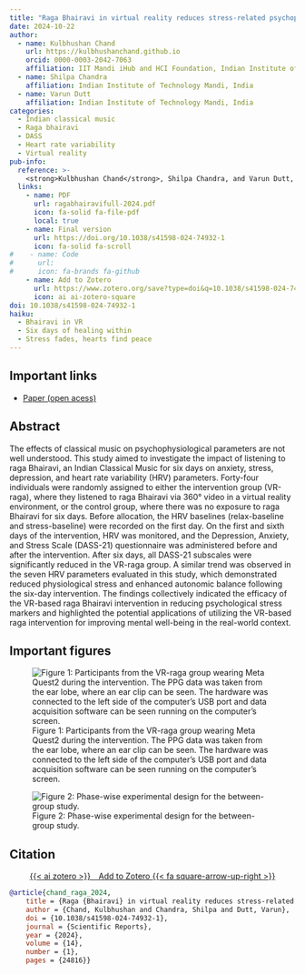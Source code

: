 ```yaml
---
title: "Raga Bhairavi in virtual reality reduces stress-related psychophysiological markers"
date: 2024-10-22
author:
  - name: Kulbhushan Chand
    url: https://kulbhushanchand.github.io
    orcid: 0000-0003-2042-7063
    affiliation: IIT Mandi iHub and HCI Foundation, Indian Institute of Technology Mandi, India
  - name: Shilpa Chandra
    affiliation: Indian Institute of Technology Mandi, India
  - name: Varun Dutt
    affiliation: Indian Institute of Technology Mandi, India
categories:
  - Indian classical music
  - Raga bhairavi
  - DASS
  - Heart rate variability
  - Virtual reality
pub-info:
  reference: >-
    <strong>Kulbhushan Chand</strong>, Shilpa Chandra, and Varun Dutt, “Raga Bhairavi in virtual reality reduces stress-related psychophysiological markers,” <em>Scientific Reports</em> (2024), doi: <a href="https://doi.org/10.1038/s41598-024-74932-1"><code>10.1038/s41598-024-74932-1</code></a>
  links:
    - name: PDF
      url: ragabhairavifull-2024.pdf
      icon: fa-solid fa-file-pdf
      local: true
    - name: Final version
      url: https://doi.org/10.1038/s41598-024-74932-1
      icon: fa-solid fa-scroll
#    - name: Code
#      url: 
#      icon: fa-brands fa-github
    - name: Add to Zotero
      url: https://www.zotero.org/save?type=doi&q=10.1038/s41598-024-74932-1
      icon: ai ai-zotero-square
doi: 10.1038/s41598-024-74932-1
haiku:
  - Bhairavi in VR
  - Six days of healing within
  - Stress fades, hearts find peace
---
```


## Important links

- [Paper (open acess)](ragabhairavifull-2024.pdf)


## Abstract

The effects of classical music on psychophysiological parameters are not well understood. This study aimed to investigate the impact of listening to raga Bhairavi, an Indian Classical Music for six days on anxiety, stress, depression, and heart rate variability (HRV) parameters. Forty-four individuals were randomly assigned to either the intervention group (VR-raga), where they listened to raga Bhairavi via 360° video in a virtual reality environment, or the control group, where there was no exposure to raga Bhairavi for six days. Before allocation, the HRV baselines (relax-baseline and stress-baseline) were recorded on the first day. On the first and sixth days of the intervention, HRV was monitored, and the Depression, Anxiety, and Stress Scale (DASS-21) questionnaire was administered before and after the intervention. After six days, all DASS-21 subscales were significantly reduced in the VR-raga group. A similar trend was observed in the seven HRV parameters evaluated in this study, which demonstrated reduced physiological stress and enhanced autonomic balance following the six-day intervention. The findings collectively indicated the efficacy of the VR-based raga Bhairavi intervention in reducing psychological stress markers and highlighted the potential applications of utilizing the VR-based raga intervention for improving mental well-being in the real-world context.


## Important figures

![Figure 1: Participants from the VR-raga group wearing Meta Quest2 during the intervention. The PPG data was taken from the ear lobe, where an ear clip can be seen. The hardware was connected to the left side of the computer’s USB port and data acquisition software can be seen running on the computer’s screen.](ragabhairavifull-2024-fig1.jpg)

![Figure 2: Phase-wise experimental design for the between-group study.](ragabhairavifull-2024-fig2.jpg)


## Citation

<p class="buttons" style="text-align:center;">
<a class="btn btn-danger" target="_blank" href="https://www.zotero.org/save?type=doi&q=10.1038/s41598-024-74932-1">{{< ai zotero >}}&emsp;Add to Zotero {{< fa square-arrow-up-right >}}</a>
</p>

```bibtex
@article{chand_raga_2024,
    title = {Raga {Bhairavi} in virtual reality reduces stress-related psychophysiological markers},
    author = {Chand, Kulbhushan and Chandra, Shilpa and Dutt, Varun},
    doi = {10.1038/s41598-024-74932-1},
    journal = {Scientific Reports},
    year = {2024},
    volume = {14},
    number = {1},
    pages = {24816}}
```
